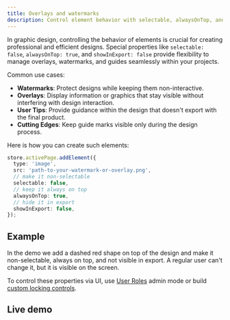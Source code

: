 ```yaml
---
title: Overlays and watermarks
description: Control element behavior with selectable, alwaysOnTop, and showInExport
---
```


In graphic design, controlling the behavior of elements is crucial for creating professional and efficient designs. Special properties like `selectable: false`, `alwaysOnTop: true`, and `showInExport: false` provide flexibility to manage overlays, watermarks, and guides seamlessly within your projects.

Common use cases:

- **Watermarks**: Protect designs while keeping them non-interactive.
- **Overlays**: Display information or graphics that stay visible without interfering with design interaction.
- **User Tips**: Provide guidance within the design that doesn't export with the final product.
- **Cutting Edges**: Keep guide marks visible only during the design process.

Here is how you can create such elements:

```ts
store.activePage.addElement({
  type: 'image',
  src: 'path-to-your-watermark-or-overlay.png',
  // make it non-selectable
  selectable: false,
  // keep it always on top
  alwaysOnTop: true,
  // hide it in export
  showInExport: false,
});
```

## Example

In the demo we add a dashed red shape on top of the design and make it non-selectable, always on top, and not visible in export. A regular user can't change it, but it is visible on the screen. 

To control these properties via UI, use [User Roles](/docs/user-roles) admin mode or build [custom locking controls](/docs/element-locking).

## Live demo

<Sandbox github="polotno-project/polotno-docs/tree/main/examples/polotno-overlay" />


